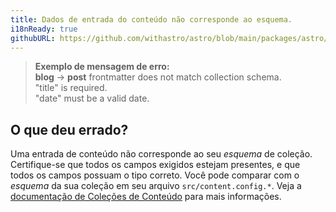 ```yaml
---
title: Dados de entrada do conteúdo não corresponde ao esquema.
i18nReady: true
githubURL: https://github.com/withastro/astro/blob/main/packages/astro/src/core/errors/errors-data.ts
---
```


> **Exemplo de mensagem de erro:**<br/>
**blog** → **post** frontmatter does not match collection schema.<br/>
"title" is required.<br/>
"date" must be a valid date.

## O que deu errado?
Uma entrada de conteúdo não corresponde ao seu _esquema_ de coleção.
Certifique-se que todos os campos exigidos estejam presentes, e que todos os campos possuam o tipo correto.
Você pode comparar com o _esquema_ da sua coleção em seu arquivo `src/content.config.*`.
Veja a [documentação de Coleções de Conteúdo](/pt-br/guides/content-collections/) para mais informações.
